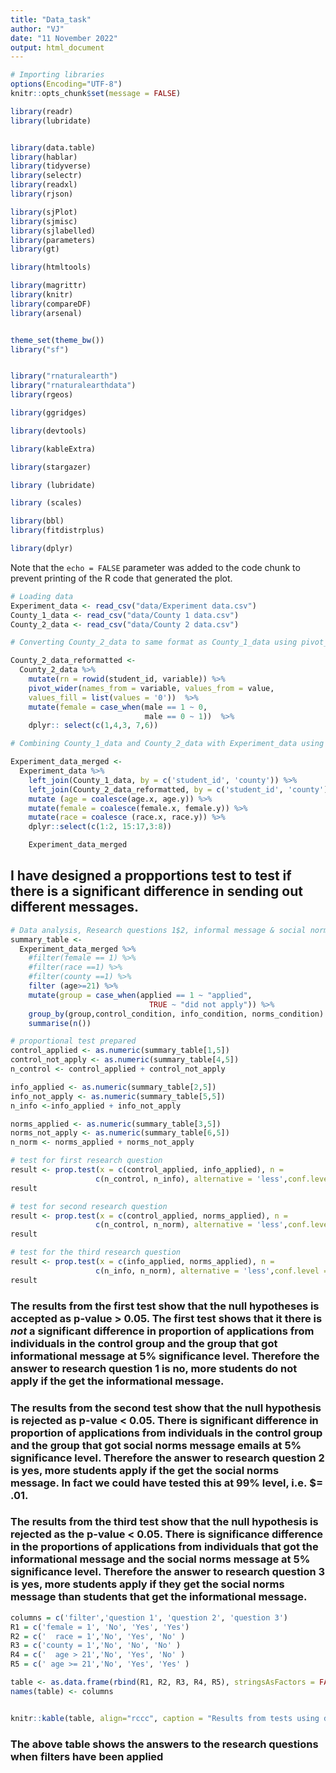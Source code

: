 ```yaml
---
title: "Data_task"
author: "VJ"
date: "11 November 2022"
output: html_document
---
```


```r
# Importing libraries
options(Encoding="UTF-8")
knitr::opts_chunk$set(message = FALSE)

library(readr)
library(lubridate)


library(data.table)
library(hablar)
library(tidyverse)
library(selectr)
library(readxl)
library(rjson)

library(sjPlot)
library(sjmisc)
library(sjlabelled)
library(parameters)
library(gt)

library(htmltools)

library(magrittr)
library(knitr)
library(compareDF)
library(arsenal)


theme_set(theme_bw())
library("sf")


library("rnaturalearth")
library("rnaturalearthdata")
library(rgeos)

library(ggridges)

library(devtools)

library(kableExtra)

library(stargazer)

library (lubridate)

library (scales)

library(bbl)
library(fitdistrplus)

library(dplyr)
```

Note that the `echo = FALSE` parameter was added to the code chunk to prevent printing of the R code that generated the plot.

```r
# Loading data
Experiment_data <- read_csv("data/Experiment data.csv")
County_1_data <- read_csv("data/County 1 data.csv")
County_2_data <- read_csv("data/County 2 data.csv")
```

```r
# Converting County_2_data to same format as County_1_data using pivot_wider

County_2_data_reformatted <-
  County_2_data %>% 
    mutate(rn = rowid(student_id, variable)) %>%
    pivot_wider(names_from = variable, values_from = value, 
    values_fill = list(values = '0'))  %>% 
    mutate(female = case_when(male == 1 ~ 0,
                              male == 0 ~ 1))  %>% 
    dplyr:: select(c(1,4,3, 7,6)) 
```

```r
# Combining County_1_data and County_2_data with Experiment_data using join

Experiment_data_merged <-
  Experiment_data %>% 
    left_join(County_1_data, by = c('student_id', 'county')) %>% 
    left_join(County_2_data_reformatted, by = c('student_id', 'county')) %>% 
    mutate (age = coalesce(age.x, age.y)) %>% 
    mutate(female = coalesce(female.x, female.y)) %>% 
    mutate(race = coalesce (race.x, race.y)) %>% 
    dplyr::select(c(1:2, 15:17,3:8))

    Experiment_data_merged
```

## I have designed a propportions test to test if there is a significant difference in sending out different messages.


```r
# Data analysis, Research questions 1$2, informal message & social norms message
summary_table <-
  Experiment_data_merged %>% 
    #filter(female == 1) %>%
    #filter(race ==1) %>% 
    #filter(county ==1) %>% 
    filter (age>=21) %>% 
    mutate(group = case_when(applied == 1 ~ "applied",
                               TRUE ~ "did not apply")) %>% 
    group_by(group,control_condition, info_condition, norms_condition) %>% 
    summarise(n())

# proportional test prepared
control_applied <- as.numeric(summary_table[1,5])
control_not_apply <- as.numeric(summary_table[4,5])
n_control <- control_applied + control_not_apply

info_applied <- as.numeric(summary_table[2,5])
info_not_apply <- as.numeric(summary_table[5,5])
n_info <-info_applied + info_not_apply

norms_applied <- as.numeric(summary_table[3,5])
norms_not_apply <- as.numeric(summary_table[6,5])
n_norm <- norms_applied + norms_not_apply

# test for first research question
result <- prop.test(x = c(control_applied, info_applied), n = 
                   c(n_control, n_info), alternative = 'less',conf.level = 0.95)
result

# test for second research question
result <- prop.test(x = c(control_applied, norms_applied), n = 
                   c(n_control, n_norm), alternative = 'less',conf.level = 0.95)
result

# test for the third research question
result <- prop.test(x = c(info_applied, norms_applied), n = 
                   c(n_info, n_norm), alternative = 'less',conf.level = 0.95)
result

```
### The results from the first test show that the null hypotheses is accepted as p-value > 0.05. The first test shows that it there is *not* a significant difference in proportion of applications from individuals in the control group and the group that got informational message at 5% significance level. Therefore the answer to research question 1 is no, more students do not apply if the get the informational message. 

### The results from the second test show that the null hypothesis is rejected as p-value < 0.05. There is significant difference in proportion of applications from individuals in the control group and the group that got social norms message emails at 5% significance level. Therefore the answer to research question 2 is yes, more students apply if the get the social norms message. In fact we could have tested this at 99% level, i.e. $\alpha = .01.

### The results from the third test show that the null hypothesis is rejected as the p-value < 0.05. There is significance difference in the proportions of applications from individuals that got the informational message and the social norms message at 5% significance level. Therefore the answer to research question 3 is yes, more students apply if they get the social norms message than students that get the informational message.

```r

columns = c('filter','question 1', 'question 2', 'question 3')
R1 = c('female = 1', 'No', 'Yes', 'Yes')
R2 = c('  race = 1','No', 'Yes', 'No' )
R3 = c('county = 1','No', 'No', 'No' )
R4 = c('  age > 21','No', 'Yes', 'No' )
R5 = c(' age >= 21','No', 'Yes', 'Yes' )

table <- as.data.frame(rbind(R1, R2, R3, R4, R5), stringsAsFactors = FALSE)
names(table) <- columns


knitr::kable(table, align="rccc", caption = "Results from tests using different filters.", row.names = FALSE)

```

### The above table shows the answers to the research questions when filters have been applied